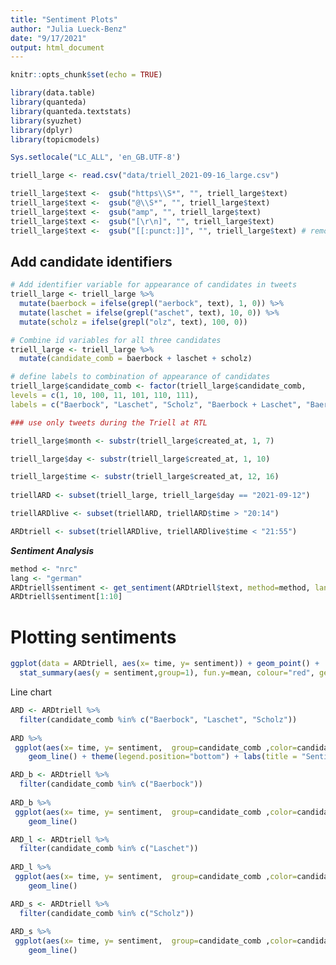 ```yaml
---
title: "Sentiment Plots"
author: "Julia Lueck-Benz"
date: "9/17/2021"
output: html_document
---
```


```r
knitr::opts_chunk$set(echo = TRUE)
```



```r
library(data.table)
library(quanteda)
library(quanteda.textstats)
library(syuzhet)
library(dplyr)
library(topicmodels)

Sys.setlocale("LC_ALL", 'en_GB.UTF-8')

triell_large <- read.csv("data/triell_2021-09-16_large.csv")

triell_large$text <-  gsub("https\\S*", "", triell_large$text)
triell_large$text <-  gsub("@\\S*", "", triell_large$text) 
triell_large$text <-  gsub("amp", "", triell_large$text) 
triell_large$text <-  gsub("[\r\n]", "", triell_large$text)
triell_large$text <-  gsub("[[:punct:]]", "", triell_large$text) # remove punctuation
```

## Add candidate identifiers

```r
# Add identifier variable for appearance of candidates in tweets
triell_large <- triell_large %>%
  mutate(baerbock = ifelse(grepl("aerbock", text), 1, 0)) %>%
  mutate(laschet = ifelse(grepl("aschet", text), 10, 0)) %>%
  mutate(scholz = ifelse(grepl("olz", text), 100, 0))

# Combine id variables for all three candidates
triell_large <- triell_large %>%
  mutate(candidate_comb = baerbock + laschet + scholz)

# define labels to combination of appearance of candidates
triell_large$candidate_comb <- factor(triell_large$candidate_comb,
levels = c(1, 10, 100, 11, 101, 110, 111),
labels = c("Baerbock", "Laschet", "Scholz", "Baerbock + Laschet", "Baerbock + Scholz", "Laschet + Scholz", "Baerbock + Scholz + Laschet"))

### use only tweets during the Triell at RTL 

triell_large$month <- substr(triell_large$created_at, 1, 7)

triell_large$day <- substr(triell_large$created_at, 1, 10)

triell_large$time <- substr(triell_large$created_at, 12, 16)
                     
triellARD <- subset(triell_large, triell_large$day == "2021-09-12")

triellARDlive <- subset(triellARD, triellARD$time > "20:14")

ARDtriell <- subset(triellARDlive, triellARDlive$time < "21:55")

```


***Sentiment Analysis*** 


```r

method <- "nrc"
lang <- "german"
ARDtriell$sentiment <- get_sentiment(ARDtriell$text, method=method, language=lang)
ARDtriell$sentiment[1:10]

```


# Plotting sentiments 

```r
ggplot(data = ARDtriell, aes(x= time, y= sentiment)) + geom_point() +
  stat_summary(aes(y = sentiment,group=1), fun.y=mean, colour="red", geom="line",group=1)
```


Line chart

```r
ARD <- ARDtriell %>%
  filter(candidate_comb %in% c("Baerbock", "Laschet", "Scholz"))
  
ARD %>%
 ggplot(aes(x= time, y= sentiment,  group=candidate_comb ,color=candidate_comb)) +
    geom_line() + theme(legend.position="bottom") + labs(title = "Sentiments in Twitter Debate During ARD Triell", color='Candidates') + scale_color_manual(values = c("green", "black", "red")) + guides(x=guide_axis(n.dodge = 4))
```

```r
ARD_b <- ARDtriell %>%
  filter(candidate_comb %in% c("Baerbock"))
  
ARD_b %>%
 ggplot(aes(x= time, y= sentiment,  group=candidate_comb ,color=candidate_comb)) +
    geom_line()
```


```r
ARD_l <- ARDtriell %>%
  filter(candidate_comb %in% c("Laschet"))
  
ARD_l %>%
 ggplot(aes(x= time, y= sentiment,  group=candidate_comb ,color=candidate_comb)) +
    geom_line()
```


```r
ARD_s <- ARDtriell %>%
  filter(candidate_comb %in% c("Scholz"))
  
ARD_s %>%
 ggplot(aes(x= time, y= sentiment,  group=candidate_comb ,color=candidate_comb)) +
    geom_line()
```
